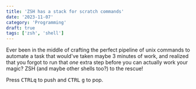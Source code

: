 ```yaml
---
title: 'ZSH has a stack for scratch commands'
date: '2023-11-07'
category: 'Programming'
draft: true
tags: ['zsh', 'shell']
---
```


Ever been in the middle of crafting the perfect pipeline of unix commands to automate a task that would've taken maybe 3 minutes of work, and realized that you forgot to run that _one_ extra step before you can actually work your magic? ZSH (and maybe other shells too?) to the rescue!

Press <kbd>CTRL</kbd><kbd>q</kbd> to push and <kbd>CTRL</kbd> <kbd>g</kbd> to pop.
```
